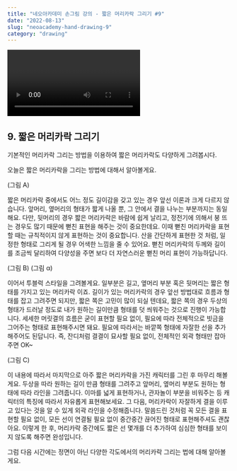 ```yaml
---
title: "네오아카데미 손그림 강의 - 짧은 머리카락 그리기 #9"
date: "2022-08-13"
slug: "neoacademy-hand-drawing-9"
category: "drawing"
---
```


<Video 
    videoSrcURL="https://www.youtube.com/embed/DBIt0nP61Zc"
    videoTitle="네오아카데미 손그림 강의 - 짧은 머리카락 그리기 #9"
/>

## 9. 짧은 머리카락 그리기
기본적인 머리카락 그리는 방법을 이용하여 짧은 머리카락도 다양하게 그려봅시다.

오늘은 짧은 머리카락을 그리는 방법에 대해서 알아볼게요.

(그림 A)

짧은 머리카락 중에서도 어느 정도 길이감을 갖고 있는 경우 앞선 이론과 크게 다르지 않습니다.
앞머리, 옆머리의 형태가 짧게 나올 뿐, 그 안에서 결을 나누는 부분까지는 동일해요.
다만, 뒷머리의 경우 짧은 머리카락은 바람에 쉽게 날리고, 정전기에 의해서 붕 뜨는 경우도 많기 때문에 뻗친 표현을 해주는 것이 중요한데요. 이때 뻗친 머리카락을 표현할 때는 규칙적이지 않게 표현하는 것이 중요합니다. 산을 간단하게 표현한 것 처럼, 일정한 형태로 그리게 될 경우 어색한 느낌을 줄 수 있어요. 뻗친 머리카락의 두께와 길이를 조금씩 달리하여 다양성을 주면 보다 더 자연스러운 뻗친 머리 표현이 가능하답니다.

(그림 B) (그림 α)

이어서 투블럭 스타일을 그려볼게요.
일부분은 길고, 옆머리 부분 혹은 뒷머리는 짧은 형태를 가지고 있는 머리카락 이죠.
길이가 있는 머리카락의 경우 앞선 방법대로 흐름과 형태를 잡고 그려주면 되지만, 짧은 쪽은 고민이 많이 되실 텐데요, 짧은 쪽의 경우 두상의 형태가 드러날 정도로 내가 원하는 길이만큼 형태를 덧 씌워주는 것으로 진행이 가능합니다. 세세한 머릿결의 흐름은 굳이 표현할 필요 없이, 필요에 따라 전체적으로 빗금을 그어주는 형태로 표현해주시면 돼요. 필요에 따라서는 바깥쪽 형태에 자잘한 선을 추가해주어도 된답니다. 즉, 잔디처럼 결결이 묘사할 필요 없이, 전체적인 외곽 형태만 잡아주면 OK~

(그림 C)

이 내용에 따라서 마지막으로 아주 짧은 머리카락을 가진 캐릭터를 그린 후 마무리 해볼게요.
두상을 따라 원하는 길이 만큼 형태를 그려주고 앞머리, 옆머리 부분도 원하는 형태에 따라 라인을 그려줍니다. 이마를 넓게 표현하거나, 관자놀이 부분을 비워주는 등 캐릭터의 특징에 따라서 자유롭게 표현해보세요. 그 다음, 머리카락이 자잘하게 결을 이루고 있다는 것을 알 수 있게 외곽 라인을 수정해줍니다. 말씀드린 것처럼 꼭 모든 결을 표현할 필요 없이, 모든 선이 연결될 필요 없이 중간중간 끊어진 형태로 표현해주셔도 괜찮아요. 이렇게 한 후, 머리카락 중간에도 짧은 선 몇개를 더 추가하여 심심한 형태를 보이지 않도록 해주면 완성입니다.

그럼 다음 시간에는 정면이 아닌 다양한 각도에서의 머리카락 그리는 법에 대해 알아볼게요.
